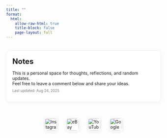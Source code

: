 ```yaml
---
title: ""
format:
  html:
    allow-raw-html: true
    title-block: false
    page-layout: full
---
```


<!-- lock -->
<script>
  (function () {
    const KEY = "ww-pass-ok";
    const PASSWORD = "mimacuowu";   

    if (localStorage.getItem(KEY) === "1") return;

    const input = prompt("🔒 Access Restricted\nEnter access code:");
    if (input === PASSWORD) {
      localStorage.setItem(KEY, "1");
      return;
    }
    alert("❌ Access denied.");
    location.href = "/";
    document.write("");
  })();
</script>

<style>
  .ww-card {
    max-width: 680px;
    margin: 2.2rem auto;
    padding: 1.25rem 1.2rem;
    border: 1px solid #eee;
    border-radius: 12px;
    box-shadow: 0 2px 10px rgba(0,0,0,0.05);
    background: #fff;
  }
  .ww-card h2 {
    margin: 0 0 .9rem;
    font-weight: 700;
    font-size: 1.5rem;
  }
  .ww-card p { margin: .55rem 0; }
  .ww-muted { color: #777; }

  .ww-social {
    display: flex;
    justify-content: center;
    align-items: center;
    gap: 1.4rem;
    margin: 2rem 0 1.25rem;
  }
  .ww-social a {
    display: inline-flex;
    align-items: center;
    justify-content: center;
    width: 46px;
    height: 46px;
    border-radius: 12px;
    background: #fff;
    border: 1px solid #eee;
    box-shadow: 0 2px 6px rgba(0,0,0,0.04);
    transition: transform .18s ease, box-shadow .18s ease;
  }
  .ww-social a:hover {
    transform: translateY(-2px) scale(1.06);
    box-shadow: 0 6px 14px rgba(0,0,0,0.08);
  }
  .ww-social a img {
    width: 40px;
    height: 40px;
    object-fit: contain;
    border-radius: 8px;
    display: block;
  }
  @media (prefers-reduced-motion: reduce) {
    .ww-social a,
    .ww-social a:hover { transition: none; transform: none; }
  }
</style>

<div class="ww-card">
  <h2>Notes</h2>
  <p>This is a personal space for thoughts, reflections, and random updates.  
  Feel free to leave a comment below and share your ideas.</p>
  <small class="ww-muted">Last updated: Aug 24, 2025</small>
</div>

<div class="ww-social" aria-label="social links">
  <a href="https://instagram.com/lywww88" target="_blank" rel="noopener" aria-label="Instagram">
    <img src="https://cdn-icons-png.flaticon.com/512/2111/2111463.png" alt="Instagram" loading="lazy" referrerpolicy="no-referrer">
  </a>

  <a href="https://www.ebay.com/usr/w_shoppp" target="_blank" rel="noopener" aria-label="eBay">
    <img src="https://cdn.iconscout.com/icon/free/png-256/free-ebay-logo-icon-svg-png-download-2944843.png?f=webp" alt="eBay" loading="lazy" referrerpolicy="no-referrer">
  </a>

  <a href="https://youtube.com/" target="_blank" rel="noopener" aria-label="YouTube">
    <img src="https://cdn-icons-png.flaticon.com/512/1384/1384060.png" alt="YouTube" loading="lazy" referrerpolicy="no-referrer">
  </a>

  <a href="https://photos.google.com/" target="_blank" rel="noopener" aria-label="Google Photos">
    <img src="https://www.google.com/photos/about/static/images/ui/logo-photos.png" alt="Google Photos" loading="lazy" referrerpolicy="no-referrer">
  </a>
</div>

<!-- 💬 Giscus 评论区 -->
<div id="comments">
  <script src="https://giscus.app/client.js"
      data-repo="lywww88/lywww88.github.io"
      data-repo-id="R_kgDONwfB9w"
      data-category="General"
      data-category-id="DIC_kwDONwfB984CuiuO"
      data-mapping="pathname"
      data-reactions-enabled="1"
      data-emit-metadata="0"
      data-input-position="bottom"
      data-theme="light"
      crossorigin="anonymous"
      async>
  </script>
</div>

<script>
  document.querySelectorAll('.ww-social a').forEach(a => {
    a.addEventListener('mousedown', () => a.style.transform = 'translateY(0) scale(0.92)');
    ['mouseup','mouseleave'].forEach(ev =>
      a.addEventListener(ev, () => a.style.transform = ''));
  });
</script>
